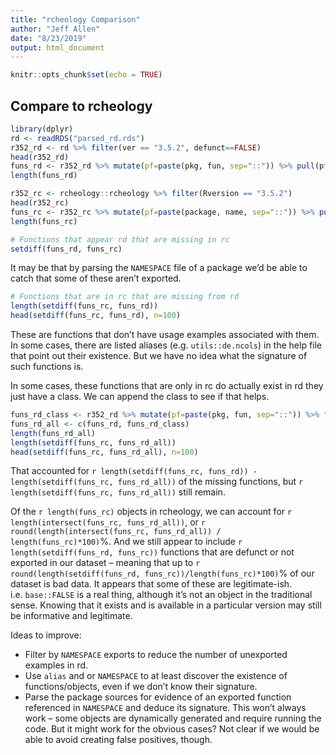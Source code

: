 ```yaml
---
title: "rcheology Comparison"
author: "Jeff Allen"
date: "8/23/2019"
output: html_document
---
```


```r
knitr::opts_chunk$set(echo = TRUE)
```

## Compare to rcheology

```r
library(dplyr)
rd <- readRDS("parsed_rd.rds")
r352_rd <- rd %>% filter(ver == "3.5.2", defunct==FALSE)
head(r352_rd)
funs_rd <- r352_rd %>% mutate(pf=paste(pkg, fun, sep="::")) %>% pull(pf) %>% unique
length(funs_rd)

r352_rc <- rcheology::rcheology %>% filter(Rversion == "3.5.2")
head(r352_rc)
funs_rc <- r352_rc %>% mutate(pf=paste(package, name, sep="::")) %>% pull(pf)
length(funs_rc)

# Functions that appear rd that are missing in rc
setdiff(funs_rd, funs_rc)
```

It may be that by parsing the `NAMESPACE` file of a package we'd be able to catch that some of these aren't exported.

```r
# Functions that are in rc that are missing from rd
length(setdiff(funs_rc, funs_rd))
head(setdiff(funs_rc, funs_rd), n=100)
```

These are functions that don't have usage examples associated with them. In some cases, there are listed aliases (e.g. `utils::de.ncols`) in the help file that point out their existence. But we have no idea what the signature of such functions is.

In some cases, these functions that are only in rc do actually exist in rd they just have a class. We can append the class to see if that helps.

```r
funs_rd_class <- r352_rd %>% mutate(pf=paste(pkg, fun, sep="::")) %>% filter(!is.na(class)) %>% mutate(pfc = paste(pf, class, sep=".")) %>% pull(pfc) %>% unique
funs_rd_all <- c(funs_rd, funs_rd_class)
length(funs_rd_all)
length(setdiff(funs_rc, funs_rd_all))
head(setdiff(funs_rc, funs_rd_all), n=100)
```

That accounted for `r length(setdiff(funs_rc, funs_rd)) - length(setdiff(funs_rc, funs_rd_all))` of the missing functions, but `r length(setdiff(funs_rc, funs_rd_all))` still remain.

Of the `r length(funs_rc)` objects in rcheology, we can account for `r length(intersect(funs_rc, funs_rd_all))`, or `r round(length(intersect(funs_rc, funs_rd_all)) / length(funs_rc)*100)`%. And we still appear to include `r length(setdiff(funs_rd, funs_rc))` functions that are defunct or not exported in our dataset -- meaning that up to `r round(length(setdiff(funs_rd, funs_rc))/length(funs_rc)*100)`% of our dataset is bad data. It appears that some of these are legitimate-ish. i.e. `base::FALSE` is a real thing, although it's not an object in the traditional sense. Knowing that it exists and is available in a particular version may still be informative and legitimate.


Ideas to improve:

 - Filter by `NAMESPACE` exports to reduce the number of unexported examples in rd.
 - Use `alias` and or `NAMESPACE` to at least discover the existence of functions/objects, even if we don't know their signature.
 - Parse the package sources for evidence of an exported function referenced in `NAMESPACE` and deduce its signature. This won't always work -- some objects are dynamically generated and require running the code. But it might work for the obvious cases? Not clear if we would be able to avoid creating false positives, though.

